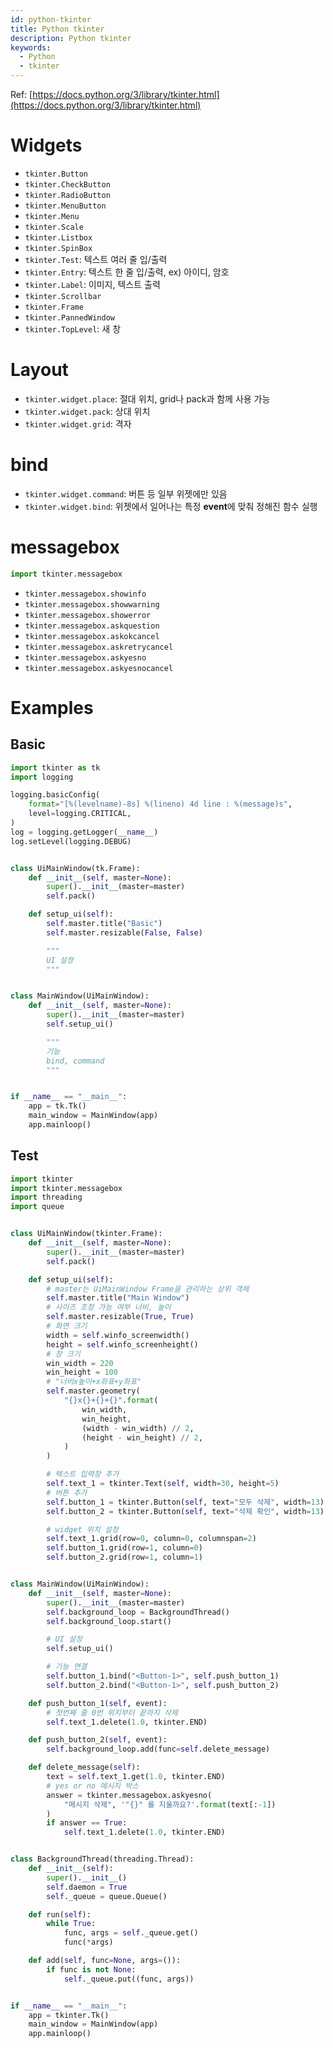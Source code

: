```yaml
---
id: python-tkinter
title: Python tkinter
description: Python tkinter
keywords:
  - Python
  - tkinter
---
```


Ref: [https://docs.python.org/3/library/tkinter.html](https://docs.python.org/3/library/tkinter.html)

# Widgets

- `tkinter.Button`
- `tkinter.CheckButton`
- `tkinter.RadioButton`
- `tkinter.MenuButton`
- `tkinter.Menu`
- `tkinter.Scale`
- `tkinter.Listbox`
- `tkinter.SpinBox`
- `tkinter.Test`: 텍스트 여러 줄 입/출력
- `tkinter.Entry`: 텍스트 한 줄 입/출력, ex) 아이디, 암호
- `tkinter.Label`: 이미지, 텍스트 출력
- `tkinter.Scrollbar`
- `tkinter.Frame`
- `tkinter.PannedWindow`
- `tkinter.TopLevel`: 새 창

# Layout

- `tkinter.widget.place`: 절대 위치, grid나 pack과 함께 사용 가능
- `tkinter.widget.pack`: 상대 위치
- `tkinter.widget.grid`: 격자

# bind

- `tkinter.widget.command`: 버튼 등 일부 위젯에만 있음
- `tkinter.widget.bind`: 위젯에서 일어나는 특정 **event**에 맞춰 정해진 함수 실행

# messagebox

```python
import tkinter.messagebox
```

- `tkinter.messagebox.showinfo`
- `tkinter.messagebox.showwarning`
- `tkinter.messagebox.showerror`
- `tkinter.messagebox.askquestion`
- `tkinter.messagebox.askokcancel`
- `tkinter.messagebox.askretrycancel`
- `tkinter.messagebox.askyesno`
- `tkinter.messagebox.askyesnocancel`

# Examples

## Basic

```python
import tkinter as tk
import logging

logging.basicConfig(
    format="[%(levelname)-8s] %(lineno) 4d line : %(message)s",
    level=logging.CRITICAL,
)
log = logging.getLogger(__name__)
log.setLevel(logging.DEBUG)


class UiMainWindow(tk.Frame):
    def __init__(self, master=None):
        super().__init__(master=master)
        self.pack()

    def setup_ui(self):
        self.master.title("Basic")
        self.master.resizable(False, False)

        """
        UI 설정
        """


class MainWindow(UiMainWindow):
    def __init__(self, master=None):
        super().__init__(master=master)
        self.setup_ui()

        """
        기능
        bind, command
        """


if __name__ == "__main__":
    app = tk.Tk()
    main_window = MainWindow(app)
    app.mainloop()
```

## Test

```python
import tkinter
import tkinter.messagebox
import threading
import queue


class UiMainWindow(tkinter.Frame):
    def __init__(self, master=None):
        super().__init__(master=master)
        self.pack()

    def setup_ui(self):
        # master는 UiMainWindow Frame을 관리하는 상위 객체
        self.master.title("Main Window")
        # 사이즈 조정 가능 여부 너비, 높이
        self.master.resizable(True, True)
        # 화면 크기
        width = self.winfo_screenwidth()
        height = self.winfo_screenheight()
        # 창 크기
        win_width = 220
        win_height = 100
        # "너비x높이+x좌표+y좌표"
        self.master.geometry(
            "{}x{}+{}+{}".format(
                win_width,
                win_height,
                (width - win_width) // 2,
                (height - win_height) // 2,
            )
        )

        # 텍스트 입력창 추가
        self.text_1 = tkinter.Text(self, width=30, height=5)
        # 버튼 추가
        self.button_1 = tkinter.Button(self, text="모두 삭제", width=13)
        self.button_2 = tkinter.Button(self, text="삭제 확인", width=13)

        # widget 위치 설정
        self.text_1.grid(row=0, column=0, columnspan=2)
        self.button_1.grid(row=1, column=0)
        self.button_2.grid(row=1, column=1)


class MainWindow(UiMainWindow):
    def __init__(self, master=None):
        super().__init__(master=master)
        self.background_loop = BackgroundThread()
        self.background_loop.start()

        # UI 설정
        self.setup_ui()

        # 기능 연결
        self.button_1.bind("<Button-1>", self.push_button_1)
        self.button_2.bind("<Button-1>", self.push_button_2)

    def push_button_1(self, event):
        # 첫번째 줄 0번 위치부터 끝까지 삭제
        self.text_1.delete(1.0, tkinter.END)

    def push_button_2(self, event):
        self.background_loop.add(func=self.delete_message)

    def delete_message(self):
        text = self.text_1.get(1.0, tkinter.END)
        # yes or no 메시지 박스
        answer = tkinter.messagebox.askyesno(
            "메시지 삭제", '"{}" 를 지울까요?'.format(text[:-1])
        )
        if answer == True:
            self.text_1.delete(1.0, tkinter.END)


class BackgroundThread(threading.Thread):
    def __init__(self):
        super().__init__()
        self.daemon = True
        self._queue = queue.Queue()

    def run(self):
        while True:
            func, args = self._queue.get()
            func(*args)

    def add(self, func=None, args=()):
        if func is not None:
            self._queue.put((func, args))


if __name__ == "__main__":
    app = tkinter.Tk()
    main_window = MainWindow(app)
    app.mainloop()
```

